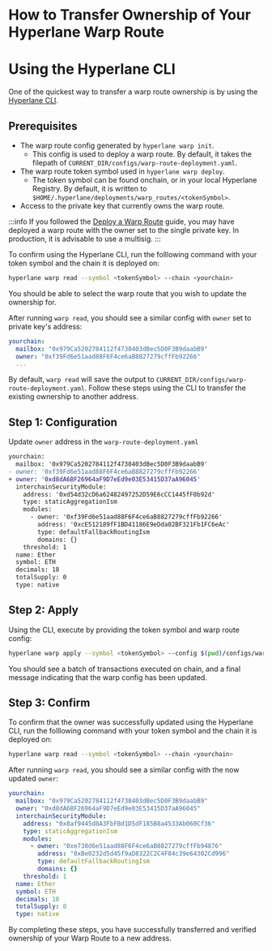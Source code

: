 # How to Transfer Ownership of Your Hyperlane Warp Route

# Using the Hyperlane CLI

One of the quickest way to transfer a warp route ownership is by using the [Hyperlane CLI](https://docs.hyperlane.xyz/docs/reference/cli).

## Prerequisites

- The warp route config generated by `hyperlane warp init`.
    - This config is used to deploy a warp route. By default, it takes the filepath of `CURRENT_DIR/configs/warp-route-deployment.yaml`.
- The warp route token symbol used in `hyperlane warp deploy`.
    - The token symbol can be found onchain, or in your local Hyperlane Registry. By default, it is written to `$HOME/.hyperlane/deployments/warp_routes/<tokenSymbol>`.
- Access to the private key that currently owns the warp route.

:::info
If you followed the [Deploy a Warp Route](https://docs.hyperlane.xyz/docs/guides/deploy-warp-route) guide, you may have deployed a warp route with the owner set to the single private key. In production, it is advisable to use a multisig.
:::

To confirm using the Hyperlane CLI, run the folllowing command with your token symbol and the chain it is deployed on:

```bash
hyperlane warp read --symbol <tokenSymbol> --chain <yourchain>
```

You should be able to select the warp route that you wish to update the ownership for.

After running `warp read`, you should see a similar config with `owner` set to private key's address:

```yaml {3}
yourchain:
  mailbox: "0x979Ca5202784112f4738403dBec5D0F3B9daabB9"
  owner: "0xf39Fd6e51aad88F6F4ce6aB8827279cffFb92266"
  ...
```

By default, `warp read` will save the output to `CURRENT_DIR/configs/warp-route-deployment.yaml`. Follow these steps using the CLI to transfer the existing ownership to another address.

## Step 1: Configuration
Update `owner` address in the `warp-route-deployment.yaml`

```diff title="warp-route-deployment.yaml"
yourchain:
  mailbox: '0x979Ca5202784112f4738403dBec5D0F3B9daabB9'
- owner: '0xf39Fd6e51aad88F6F4ce6aB8827279cffFb92266'
+ owner: '0xd8dA6BF26964aF9D7eEd9e03E53415D37aA96045'
  interchainSecurityModule:
    address: '0xd54d32cD6a62482497252D59E6cCC1445fF0b92d'
    type: staticAggregationIsm
    modules:
      - owner: '0xf39Fd6e51aad88F6F4ce6aB8827279cffFb92266'
        address: '0xcE512189fF1BD41186E9eDda02BF321Fb1FC6eAc'
        type: defaultFallbackRoutingIsm
        domains: {}
    threshold: 1
  name: Ether
  symbol: ETH
  decimals: 18
  totalSupply: 0
  type: native

```

## Step 2: Apply

Using the CLI, execute by providing the token symbol and warp route config:

```bash
hyperlane warp apply --symbol <tokenSymbol> --config $(pwd)/configs/warp-route-deployment.yaml
```

You should see a batch of transactions executed on chain, and a final message indicating that the warp config has been updated.

## Step 3: Confirm

To confirm that the owner was successfully updated using the Hyperlane CLI, run the folllowing command with your token symbol and the chain it is deployed on:

```bash
hyperlane warp read --symbol <tokenSymbol> --chain <yourchain>
```

After running `warp read`, you should see a similar config with the now updated `owner`:

```yaml {3}
yourchain:
  mailbox: "0x979Ca5202784112f4738403dBec5D0F3B9daabB9"
  owner: "0xd8dA6BF26964aF9D7eEd9e03E53415D37aA96045"
  interchainSecurityModule:
    address: "0x8af9445d8A3FbFBd1D5dF185B8a4533Ab060Cf36"
    type: staticAggregationIsm
    modules:
      - owner: "0xe738d6e51aad88F6F4ce6aB8827279cffFb94876"
        address: "0xBe0232d5d45f9aD8322C2C4F84c39e64302Cd996"
        type: defaultFallbackRoutingIsm
        domains: {}
    threshold: 1
  name: Ether
  symbol: ETH
  decimals: 18
  totalSupply: 0
  type: native
```

By completing these steps, you have successfully transferred and verified ownership of your Warp Route to a new address.
